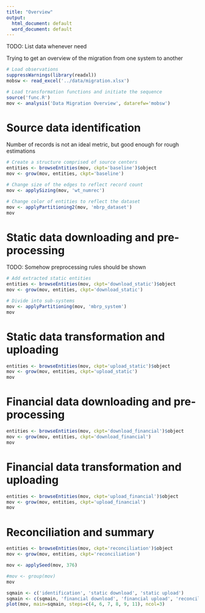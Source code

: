 ```yaml
---
title: "Overview"
output:
  html_document: default
  word_document: default
---
```

TODO: List data whenever need

Trying to get an overview of the migration from one system to another

```r
# Load observations
suppressWarnings(library(readxl))
mobsw <- read_excel('../data/migration.xlsx')

# Load transformation functions and initiate the sequence
source('func.R')
mov <- analysis('Data Migration Overview', datarefw='mobsw')
```

# Source data identification

Number of records is not an ideal metric, but good enough for rough estimations

```r
# Create a structure comprised of source centers
entities <- browseEntities(mov, ckpt='baseline')$object
mov <- grow(mov, entities, ckpt='baseline')

# Change size of the edges to reflect record count
mov <- applySizing(mov, 'wt_numrec')

# Change color of entities to reflect the dataset
mov <- applyPartitioning2(mov, 'mbrp_dataset')
mov
```

# Static data downloading and pre-processing

TODO: Somehow preprocessing rules should be shown

```r
# Add extracted static entities
entities <- browseEntities(mov, ckpt='download_static')$object
mov <- grow(mov, entities, ckpt='download_static')

# Divide into sub-systems
mov <- applyPartitioning(mov, 'mbrp_system')
mov
```

# Static data transformation and uploading

```r
entities <- browseEntities(mov, ckpt='upload_static')$object
mov <- grow(mov, entities, ckpt='upload_static')
mov

```

# Financial data downloading and pre-processing

```r
entities <- browseEntities(mov, ckpt='download_financial')$object
mov <- grow(mov, entities, ckpt='download_financial')
mov

```

# Financial data transformation and uploading

```r
entities <- browseEntities(mov, ckpt='upload_financial')$object
mov <- grow(mov, entities, ckpt='upload_financial')
mov

```

# Reconciliation and summary

```r
entities <- browseEntities(mov, ckpt='reconciliation')$object
mov <- grow(mov, entities, ckpt='reconciliation')

mov <- applySeed(mov, 376)

#mov <- group(mov)
mov

sqmain <- c('identification', 'static download', 'static upload')
sqmain <- c(sqmain, 'financial download', 'financial upload', 'reconciliation')
plot(mov, main=sqmain, steps=c(4, 6, 7, 8, 9, 11), ncol=3)
```
